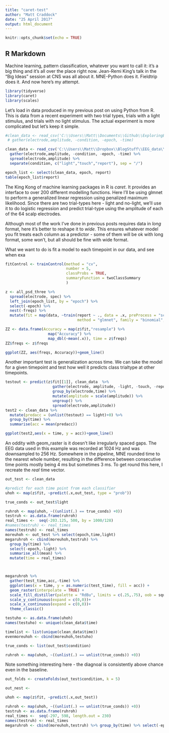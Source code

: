 ```yaml
---
title: "caret-test"
author: "Matt Craddock"
date: "25 April 2017"
output: html_document
---
```


```r
knitr::opts_chunk$set(echo = TRUE)
```

## R Markdown

Machine learning, pattern classification, whatever you want to call it: it's a big thing and it's all over the place right now. Jean-Remi King's talk in the "Big Ideas" session at CNS was all about it. MNE-Python does it. Fieldtrip does it. And now here's my attempt.

```r
library(tidyverse)
library(caret)
library(scales)
```

Let's load in data produced in my previous post on using Python from R. This is data from a recent experiment with two trial types, trials with a light stimulus, and trials with no light stimulus. The actual experiment is more complicated but let's keep it simple. 

```r
#clean_data <- read_csv('C:\\Users\\Matt\\Documents\\Github\\ExploringERPs\\epochs_clean.csv', progress = FALSE) %>% 
 # gather(electrode,amplitude, -condition, -epoch, -time)

clean_data <- read_csv('C:\\Users\\Matt\\Dropbox\\BlogStuff\\EEG_data\\epochs_GAT_clean.csv', progress = FALSE) %>%
  gather(electrode,amplitude, -condition, -epoch, -time) %>%
  spread(electrode,amplitude) %>%
  separate(condition, c("light","touch","report"), sep = "/")

epoch_list <- select(clean_data, epoch, report)
table(epoch_list$report)


```

The King Kong of machine learning packages in R is *caret*. It provides an interface to over 200 different modelling functions. Here I'll be using glmnet to perform a generalized linear regression using penalized maximum likelihood. Since there are two trial-types here - light and no-light, we'll use it to do logistic regression and predict trial-type using the amplitude of each of the 64 scalp electrodes.

Although most of the work I've done in previous posts requires data in *long* format, here it's better to reshape it to *wide*. This ensures whatever model you fit treats each column as a predictor - some of them will be ok with long format, some won't, but all should be fine with wide format.

What we want to do is fit a model to each timepoint in our data, and see when exa

```r
fitControl <- trainControl(method = "cv",
                           number = 5,
                           classProbs = TRUE,
                           summaryFunction = twoClassSummary
                           )

z <- all_psd_three %>%
  spread(electrode, spec) %>%
  left_join(epoch_list, by = "epoch") %>%
  select(-epoch) %>%
  nest(-freqs) %>%
  mutate(fit = map(data, ~train(report ~ ., data = .x, preProcess = "scale",
                                method = "glmnet", family = "binomial", trControl = fitControl)))

ZZ <- data.frame(Accuracy = map(z$fit,"resample") %>%
                   map("Accuracy") %>%
                   map_dbl(~mean(.x)), time = z$freqs)
ZZ$freqs <- z$freqs

ggplot(ZZ, aes(freqs, Accuracy))+geom_line()
```

Another important test is generalization across time. We can take the model for a given timepoint and test how well it predicts class trialtype at other timepoints.

```r
testout <- predict(z$fit[[1]], clean_data  %>% 
                     gather(electrode, amplitude, -light, -touch, -report, -epoch, -time) %>%
                     group_by(electrode,time) %>%
                     mutate(amplitude = scale(amplitude)) %>%
                     ungroup() %>%
                     spread(electrode,amplitude))
test2 <- clean_data %>%
  mutate(predacc = (unlist(testout) == light)+0) %>%
  group_by(time) %>%
  summarise(acc = mean(predacc))

ggplot(test2,aes(x = time, y = acc))+geom_line()
```
An oddity with geom_raster is it doesn't like irregularly spaced gaps. The EEG data used in this example was recorded at 1024 Hz and was downsampled to 256 Hz. Somewhere in the pipeline, MNE rounded time to the nearest whole number, resulting in the difference between consecutive time points mostly being 4 ms but sometimes 3 ms. To get round this here, I recreate the *real* time vector.

```r
out_test <- clean_data 

#predict for each time point from each classifier
uhoh <- map(z$fit, ~predict(.x,out_test, type = "prob"))

true_conds <- out_test$light

ruhroh <- map(uhoh, ~((unlist(.) == true_conds) +0))
testruh <- as.data.frame(ruhroh)
real_times <-  seq(-203.125, 500, by = 1000/128)
#names(testruh) <- real_times
names(testruh) <- real_times
moreuhoh <- out_test %>% select(epoch,time,light)
megaruhroh <- cbind(moreuhoh,testruh) %>%
  group_by(time) %>%
  select(-epoch,-light) %>%
  summarise_all(mean) %>%
  mutate(time = real_times)



megaruhroh %>% 
  gather(test_time,acc,-time) %>%
  ggplot(aes(x = time, y = as.numeric(test_time), fill = acc)) +
  geom_raster(interpolate = TRUE) + 
  scale_fill_distiller(palette = "RdBu", limits = c(.25,.75), oob = squish) +
  scale_y_continuous(expand = c(0,0))+
  scale_x_continuous(expand = c(0,0))+
  theme_classic()

testuho <- as.data.frame(uhoh)
names(testuho) <- unique(clean_data$time)

timelist <- list(unique(clean_data$time))
evenmoreuhoh <- cbind(moreuhoh,testuho)

true_conds <- list(out_test$condition)

ruhroh <- map(uhoh, ~((unlist(.) == unlist(true_conds)) +0))

```

Note something interesting here - the diagnoal is consistently above chance even in the baseline.

```r
out_folds <- createFolds(out_test$condition, k = 5)

out_nest <- 

uhoh <- map(z$fit, ~predict(.x,out_test))

ruhroh <- map(uhoh, ~((unlist(.) == unlist(true_conds)) +0))
testruh <- as.data.frame(ruhroh)
real_times <-  seq(-297, 598, length.out = 230)
names(testruh) <- real_times
megaruhroh <- cbind(moreuhoh,testruh) %>% group_by(time) %>% select(-epoch,-condition) %>% summarise_all(mean) %>% mutate(time = real_times)
```

